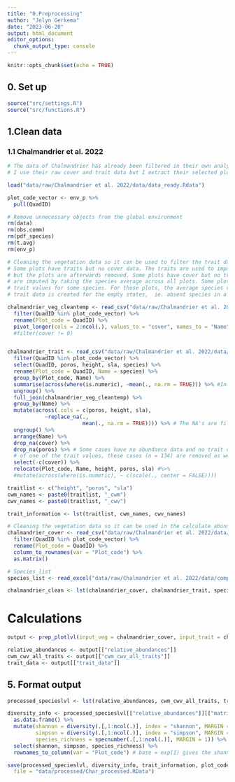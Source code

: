 ```yaml
---
title: "0.Preprocessing"
author: "Jelyn Gerkema"
date: "2023-06-20"
output: html_document
editor_options: 
  chunk_output_type: console
---
```


```r
knitr::opts_chunk$set(echo = TRUE)

```

## 0. Set up
```r
source("src/settings.R")
source("src/functions.R")
```

## 1.Clean data

### 1.1 Chalmandrier et al. 2022
```r

# The data of Chalmandrier has already been filtered in their own analysis. 
# I use their raw cover and trait data but I extract their selected plot_codes so I can filter the raw data

load("data/raw/Chalmandrier et al. 2022/data/data_ready.Rdata")

plot_code_vector <- env_p %>%
  pull(QuadID)

# Remove unnecessary objects from the global environment
rm(data)
rm(obs.comm)
rm(pdf_species)
rm(t.avg)
rm(env_p)

# Cleaning the vegetation data so it can be used to filter the trait data. 
# Some plots have traits but no cover data. The traits are used to impute missing values
# but the plots are afterwards removed. Some plots have cover but no traits, these traits
# are imputed by taking the species average across all plots. Some plots have cover and multiple
# trait values for some species. For those plots, the average species value is taken. In addition,
# trait data is created for the empty states,  ie. absent species in a certain plot. 

chalmandrier_veg_cleantemp <- read_csv("data/raw/Chalmandrier et al. 2022/data/community.cover.23sp.csv") %>%
  filter(QuadID %in% plot_code_vector) %>%
  rename(Plot_code = QuadID) %>%
  pivot_longer(cols = 2:ncol(.), values_to = "cover", names_to = "Name") # %>%
  #filter(cover != 0)


chalmandrier_trait <- read_csv("data/raw/Chalmandrier et al. 2022/data/kettleholedata.23sp.csv") %>%
  filter(QuadID %in% plot_code_vector) %>%
  select(QuadID, poros, height, sla, species) %>%
  rename(Plot_code = QuadID, Name = species) %>%
  group_by(Plot_code, Name) %>%
  summarise(across(where(is.numeric), ~mean(., na.rm = TRUE))) %>% #In some quadrants, some species have multiple recordings, the average is taken here. 
  ungroup() %>%
  full_join(chalmandrier_veg_cleantemp) %>%
  group_by(Name) %>%
  mutate(across(.cols = c(poros, height, sla),  
            ~replace_na(., 
                        mean(., na.rm = TRUE)))) %>% # The NA's are filled up by the species mean
  ungroup() %>%
  arrange(Name) %>%
  drop_na(cover) %>%
  drop_na(poros) %>% # Some cases have no abundance data and no trait data, by dropping NA's 
  # of one of the trait values, these cases (n = 134) are removed as well. 
  select(-c(cover)) %>%
  relocate(Plot_code, Name, height, poros, sla) #%>%
  #mutate(across(where(is.numeric), ~ c(scale(., center = FALSE)))) 

traitlist <- c("height", "poros", "sla")
cwm_names <- paste0(traitlist, "_cwm")
cwv_names <- paste0(traitlist, "_cwv")

trait_information <- lst(traitlist, cwm_names, cwv_names)

# Cleaning the vegetation data so it can be used in the calculate_abundance function
chalmandrier_cover <- read_csv("data/raw/Chalmandrier et al. 2022/data/community.cover.23sp.csv") %>%
  filter(QuadID %in% plot_code_vector) %>%
  rename(Plot_code = QuadID) %>%
  column_to_rownames(var = "Plot_code") %>%
  as.matrix() 

# Species_list 
species_list <- read_excel("data/raw/Chalmandrier et al. 2022/data/complete_species_names.xlsx")

chalmandrier_clean <- lst(chalmandrier_cover, chalmandrier_trait, species_list, trait_information)

``` 

# Calculations
```r

output <- prep_plotlvl(input_veg = chalmandrier_cover, input_trait = chalmandrier_trait, plot_code_vector, trait_information, 0.8) 

relative_abundances <- output[["relative_abundances"]]
cwm_cwv_all_traits <- output[["cwm_cwv_all_traits"]]
trait_data <- output[["trait_data"]]

```


## 5. Format output
```r

processed_specieslvl <- lst(relative_abundances, cwm_cwv_all_traits, trait_data)

diversity_info <- processed_specieslvl[["relative_abundances"]][["matrix4traits_prop"]] %>% 
  as.data.frame() %>% 
  mutate(shannon = diversity(.[,1:ncol(.)], index = "shannon", MARGIN = 1, base = exp(1)),
         simpson = diversity(.[,1:ncol(.)], index = "simpson", MARGIN = 1, base =exp(1)),
         species_richness = specnumber(.[,1:ncol(.)], MARGIN = 1)) %>%
  select(shannon, simpson, species_richness) %>%
  rownames_to_column(var = "Plot_code") # base = exp(1) gives the shannon index a log e base

save(processed_specieslvl, diversity_info, trait_information, plot_code_vector,
  file = "data/processed/Char_processed.RData")


```


